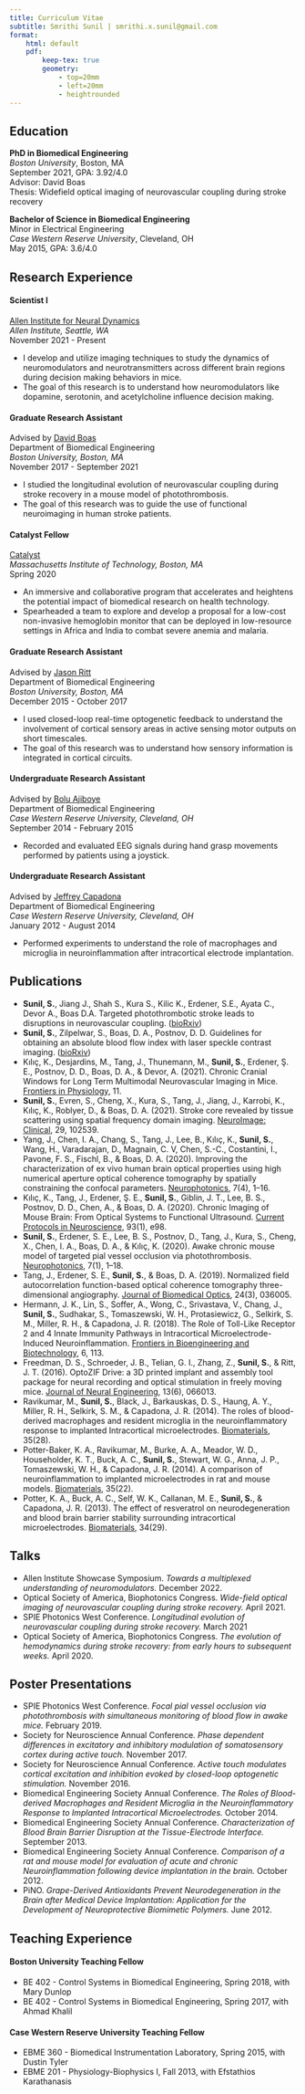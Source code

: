 ```yaml
---
title: Curriculum Vitae
subtitle: Smrithi Sunil | smrithi.x.sunil@gmail.com
format:
    html: default
    pdf: 
        keep-tex: true
        geometry:
            - top=20mm
            - left=20mm
            - heightrounded
---
```


## Education

**PhD in Biomedical Engineering** \
*Boston University*, Boston, MA \
September 2021, GPA: 3.92/4.0 \
Advisor: David Boas \
Thesis: Widefield optical imaging of neurovascular coupling during stroke recovery

**Bachelor of Science in Biomedical Engineering** \
Minor in Electrical Engineering \
*Case Western Reserve University*, Cleveland, OH \
May 2015, GPA: 3.6/4.0

## Research Experience

#### Scientist I
[Allen Institute for Neural Dynamics](https://alleninstitute.org/what-we-do/brain-science/research/allen-institute-neural-dynamics/) \
*Allen Institute, Seattle, WA* \
November 2021 - Present

- I develop and utilize imaging techniques to study the dynamics of neuromodulators and neurotransmitters across different brain regions during decision making behaviors in mice.
- The goal of this research is to understand how neuromodulators like dopamine, serotonin, and acetylcholine influence decision making.

#### Graduate Research Assistant
Advised by [David Boas](https://sites.bu.edu/boas/) \
Department of Biomedical Engineering \
*Boston University, Boston, MA* \
November 2017 - September 2021

- I studied the longitudinal evolution of neurovascular coupling during stroke recovery in a mouse model of photothrombosis.
- The goal of this research was to guide the use of functional neuroimaging in human stroke patients. 

#### Catalyst Fellow
[Catalyst](https://catalyst.mit.edu/) \
*Massachusetts Institute of Technology, Boston, MA* \
Spring 2020

- An immersive and collaborative program that accelerates and heightens the potential impact of biomedical research on health technology.
- Spearheaded a team to explore and develop a proposal for a low-cost non-invasive hemoglobin monitor that can be deployed in low-resource settings in Africa and India to combat severe anemia and malaria. 

#### Graduate Research Assistant 
Advised by [Jason Ritt](https://vivo.brown.edu/display/jritt) \
Department of Biomedical Engineering \
*Boston University, Boston, MA* \
December 2015 - October 2017

- I used closed-loop real-time optogenetic feedback to understand the involvement of cortical sensory areas in active sensing motor outputs on short timescales.
- The goal of this research was to understand how sensory information is integrated in cortical circuits. 

#### Undergraduate Research Assistant
Advised by [Bolu Ajiboye](https://www.braingate.org/team/bolu-ajiboye-ph-d/) \
Department of Biomedical Engineering \
*Case Western Reserve University, Cleveland, OH* \
September 2014 - February 2015

- Recorded and evaluated EEG signals during hand grasp movements performed by patients using a joystick.

#### Undergraduate Research Assistant
Advised by [Jeffrey Capadona](https://engineering.case.edu/ebme/capadona) \
Department of Biomedical Engineering \
*Case Western Reserve University, Cleveland, OH* \
January 2012 - August 2014

- Performed experiments to understand the role of macrophages and microglia in neuroinflammation after intracortical electrode implantation. 

## Publications

- **Sunil, S.**, Jiang J., Shah S., Kura S., Kilic K., Erdener, S.E., Ayata C., Devor A., Boas D.A. Targeted photothrombotic stroke leads to disruptions in neurovascular coupling. ([bioRxiv](https://www.biorxiv.org/content/10.1101/2022.01.22.477341v1))
- **Sunil, S.**, Zilpelwar, S., Boas, D. A., Postnov, D. D. Guidelines for obtaining an absolute blood flow index with laser speckle contrast imaging. ([bioRxiv](https://www.biorxiv.org/content/10.1101/2021.04.02.438198v1))
- Kılıç, K., Desjardins, M., Tang, J., Thunemann, M., **Sunil, S.**, Erdener, Ş. E., Postnov, D. D., Boas, D. A., & Devor, A. (2021). Chronic Cranial Windows for Long Term Multimodal Neurovascular Imaging in Mice. [Frontiers in Physiology](https://doi.org/10.3389/fphys.2020.612678), 11.
- **Sunil, S.**, Evren, S., Cheng, X., Kura, S., Tang, J., Jiang, J., Karrobi, K., Kılıç, K., Roblyer, D., & Boas, D. A. (2021). Stroke core revealed by tissue scattering using spatial frequency domain imaging. [NeuroImage: Clinical](https://doi.org/10.1016/j.nicl.2020.102539), 29, 102539.
- Yang, J., Chen, I. A., Chang, S., Tang, J., Lee, B., Kılıç, K., **Sunil, S.**, Wang, H., Varadarajan, D., Magnain, C. V, Chen, S.-C., Costantini, I., Pavone, F. S., Fischl, B., & Boas, D. A. (2020). Improving the characterization of ex vivo human brain optical properties using high numerical aperture optical coherence tomography by spatially constraining the confocal parameters. [Neurophotonics](https://doi.org/10.1117/1.NPh.7.4.045005), 7(4), 1–16. 
- Kılıç, K., Tang, J., Erdener, Ş. E., **Sunil, S.**, Giblin, J. T., Lee, B. S., Postnov, D. D., Chen, A., & Boas, D. A. (2020). Chronic Imaging of Mouse Brain: From Optical Systems to Functional Ultrasound. [Current Protocols in Neuroscience](https://doi.org/10.1002/cpns.98), 93(1), e98. 
- **Sunil, S.**, Erdener, S. E., Lee, B. S., Postnov, D., Tang, J., Kura, S., Cheng, X., Chen, I. A., Boas, D. A., & Kılıç, K. (2020). Awake chronic mouse model of targeted pial vessel occlusion via photothrombosis. [Neurophotonics](https://doi.org/10.1117/1.NPh.7.1.015005), 7(1), 1–18. 
- Tang, J., Erdener, S. E., **Sunil, S.**, & Boas, D. A. (2019). Normalized field autocorrelation function-based optical coherence tomography three-dimensional angiography. [Journal of Biomedical Optics](https://doi.org/10.1117/1.JBO.24.3.036005), 24(3), 036005. 
- Hermann, J. K., Lin, S., Soffer, A., Wong, C., Srivastava, V., Chang, J., **Sunil, S.**, Sudhakar, S., Tomaszewski, W. H., Protasiewicz, G., Selkirk, S. M., Miller, R. H., & Capadona, J. R. (2018). The Role of Toll-Like Receptor 2 and 4 Innate Immunity Pathways in Intracortical Microelectrode-Induced Neuroinflammation. [Frontiers in Bioengineering and Biotechnology](https://doi.org/10.3389/fbioe.2018.00113), 6, 113. 
- Freedman, D. S., Schroeder, J. B., Telian, G. I., Zhang, Z., **Sunil, S.**, & Ritt, J. T. (2016). OptoZIF Drive: a 3D printed implant and assembly tool package for neural recording and optical stimulation in freely moving mice. [Journal of Neural Engineering](https://doi.org/10.1088/1741-2560/13/6/066013), 13(6), 066013. 
- Ravikumar, M., **Sunil, S.**, Black, J., Barkauskas, D. S., Haung, A. Y., Miller, R. H., Selkirk, S. M., & Capadona, J. R. (2014). The roles of blood-derived macrophages and resident microglia in the neuroinflammatory response to implanted Intracortical microelectrodes. [Biomaterials](https://doi.org/10.1016/j.biomaterials.2014.05.084), 35(28). 
- Potter-Baker, K. A., Ravikumar, M., Burke, A. A., Meador, W. D., Householder, K. T., Buck, A. C., **Sunil, S.**, Stewart, W. G., Anna, J. P., Tomaszewski, W. H., & Capadona, J. R. (2014). A comparison of neuroinflammation to implanted microelectrodes in rat and mouse models. [Biomaterials](https://doi.org/10.1016/j.biomaterials.2014.03.076), 35(22). 
- Potter, K. A., Buck, A. C., Self, W. K., Callanan, M. E., **Sunil, S.**, & Capadona, J. R. (2013). The effect of resveratrol on neurodegeneration and blood brain barrier stability surrounding intracortical microelectrodes. [Biomaterials](https://doi.org/10.1016/j.biomaterials.2013.05.035), 34(29). 

## Talks
- Allen Institute Showcase Symposium. *Towards a multiplexed understanding of neuromodulators.* December 2022.
- Optical Society of America, Biophotonics Congress. *Wide-field optical imaging of neurovascular coupling during stroke recovery.* April 2021.
- SPIE Photonics West Conference. *Longitudinal evolution of neurovascular coupling during stroke recovery.* March 2021
- Optical Society of America, Biophotonics Congress. *The evolution of hemodynamics during stroke recovery: from early hours to subsequent weeks.* April 2020.

## Poster Presentations
- SPIE Photonics West Conference. *Focal pial vessel occlusion via photothrombosis with simultaneous monitoring of blood flow in awake mice.*  February 2019.
- Society for Neuroscience Annual Conference. *Phase dependent differences in excitatory and inhibitory modulation of somatosensory cortex during active touch.* November 2017.
- Society for Neuroscience Annual Conference. *Active touch modulates cortical excitation and inhibition evoked by closed-loop optogenetic stimulation.* November 2016.
- Biomedical Engineering Society Annual Conference. *The Roles of Blood-derived Macrophages and Resident Microglia in the Neuroinflammatory Response to Implanted Intracortical Microelectrodes.* October 2014.
- Biomedical Engineering Society Annual Conference. *Characterization of Blood Brain Barrier Disruption at the Tissue-Electrode Interface.* September 2013.
- Biomedical Engineering Society Annual Conference. *Comparison of a rat and mouse model for evaluation of acute and chronic Neuroinflammation following device implantation in the brain.* October 2012.
- PiNO. *Grape-Derived Antioxidants Prevent Neurodegeneration in the Brain after Medical Device Implantation: Application for the Development of Neuroprotective Biomimetic Polymers.* June 2012.

## Teaching Experience
#### Boston University Teaching Fellow
- BE 402 - Control Systems in Biomedical Engineering, Spring 2018, with Mary Dunlop
- BE 402 - Control Systems in Biomedical Engineering, Spring 2017, with Ahmad Khalil

#### Case Western Reserve University Teaching Fellow
- EBME 360 - Biomedical Instrumentation Laboratory, Spring 2015, with Dustin Tyler
- EBME 201 - Physiology-Biophysics I, Fall 2013, with Efstathios Karathanasis